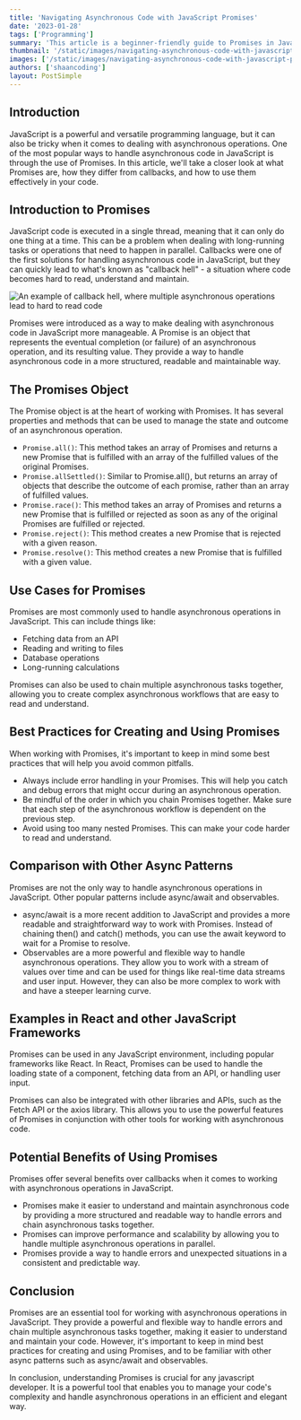 ```yaml
---
title: 'Navigating Asynchronous Code with JavaScript Promises'
date: '2023-01-28'
tags: ['Programming']
summary: 'This article is a beginner-friendly guide to Promises in JavaScript, including best practices and use cases. Learn how to handle asynchronous tasks and improve code readability with Promises.'
thumbnail: '/static/images/navigating-asynchronous-code-with-javascript-promises-2023/banner.png'
images: ['/static/images/navigating-asynchronous-code-with-javascript-promises-2023/banner.png']
authors: ['shaancoding']
layout: PostSimple
---
```


## Introduction

JavaScript is a powerful and versatile programming language, but it can also be tricky when it comes to dealing with asynchronous operations. One of the most popular ways to handle asynchronous code in JavaScript is through the use of Promises. In this article, we'll take a closer look at what Promises are, how they differ from callbacks, and how to use them effectively in your code.

## Introduction to Promises

JavaScript code is executed in a single thread, meaning that it can only do one thing at a time. This can be a problem when dealing with long-running tasks or operations that need to happen in parallel. Callbacks were one of the first solutions for handling asynchronous code in JavaScript, but they can quickly lead to what's known as "callback hell" - a situation where code becomes hard to read, understand and maintain.

![An example of callback hell, where multiple asynchronous operations lead to hard to read code](/static/images/navigating-asynchronous-code-with-javascript-promises-2023/callbackHell.png)

Promises were introduced as a way to make dealing with asynchronous code in JavaScript more manageable. A Promise is an object that represents the eventual completion (or failure) of an asynchronous operation, and its resulting value. They provide a way to handle asynchronous code in a more structured, readable and maintainable way.

## The Promises Object

The Promise object is at the heart of working with Promises. It has several properties and methods that can be used to manage the state and outcome of an asynchronous operation.

- `Promise.all()`: This method takes an array of Promises and returns a new Promise that is fulfilled with an array of the fulfilled values of the original Promises.
- `Promise.allSettled()`: Similar to Promise.all(), but returns an array of objects that describe the outcome of each promise, rather than an array of fulfilled values.
- `Promise.race()`: This method takes an array of Promises and returns a new Promise that is fulfilled or rejected as soon as any of the original Promises are fulfilled or rejected.
- `Promise.reject()`: This method creates a new Promise that is rejected with a given reason.
- `Promise.resolve()`: This method creates a new Promise that is fulfilled with a given value.

## Use Cases for Promises

Promises are most commonly used to handle asynchronous operations in JavaScript. This can include things like:

- Fetching data from an API
- Reading and writing to files
- Database operations
- Long-running calculations

Promises can also be used to chain multiple asynchronous tasks together, allowing you to create complex asynchronous workflows that are easy to read and understand.

## Best Practices for Creating and Using Promises

When working with Promises, it's important to keep in mind some best practices that will help you avoid common pitfalls.

- Always include error handling in your Promises. This will help you catch and debug errors that might occur during an asynchronous operation.
- Be mindful of the order in which you chain Promises together. Make sure that each step of the asynchronous workflow is dependent on the previous step.
- Avoid using too many nested Promises. This can make your code harder to read and understand.

## Comparison with Other Async Patterns

Promises are not the only way to handle asynchronous operations in JavaScript. Other popular patterns include async/await and observables.

- async/await is a more recent addition to JavaScript and provides a more readable and straightforward way to work with Promises. Instead of chaining then() and catch() methods, you can use the await keyword to wait for a Promise to resolve.
- Observables are a more powerful and flexible way to handle asynchronous operations. They allow you to work with a stream of values over time and can be used for things like real-time data streams and user input. However, they can also be more complex to work with and have a steeper learning curve.

## Examples in React and other JavaScript Frameworks

Promises can be used in any JavaScript environment, including popular frameworks like React. In React, Promises can be used to handle the loading state of a component, fetching data from an API, or handling user input.

Promises can also be integrated with other libraries and APIs, such as the Fetch API or the axios library. This allows you to use the powerful features of Promises in conjunction with other tools for working with asynchronous code.

## Potential Benefits of Using Promises

Promises offer several benefits over callbacks when it comes to working with asynchronous operations in JavaScript.

- Promises make it easier to understand and maintain asynchronous code by providing a more structured and readable way to handle errors and chain asynchronous tasks together.
- Promises can improve performance and scalability by allowing you to handle multiple asynchronous operations in parallel.
- Promises provide a way to handle errors and unexpected situations in a consistent and predictable way.

## Conclusion

Promises are an essential tool for working with asynchronous operations in JavaScript. They provide a powerful and flexible way to handle errors and chain multiple asynchronous tasks together, making it easier to understand and maintain your code. However, it's important to keep in mind best practices for creating and using Promises, and to be familiar with other async patterns such as async/await and observables.

In conclusion, understanding Promises is crucial for any javascript developer. It is a powerful tool that enables you to manage your code's complexity and handle asynchronous operations in an efficient and elegant way.